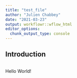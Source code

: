 ```yaml
---
title: "test_file"
author: "Julien Chabbey"
date: "2021-03-23"
output: workflowr::wflow_html
editor_options:
  chunk_output_type: console
---
```


## Introduction

```r

```
Hello World!
